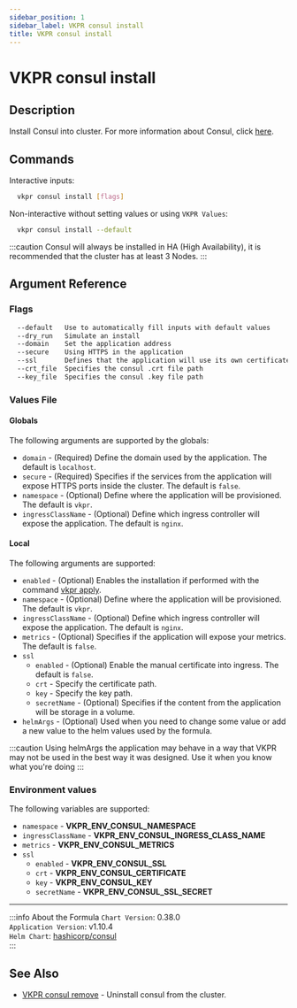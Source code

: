 ```yaml
---
sidebar_position: 1
sidebar_label: VKPR consul install
title: VKPR consul install
---
```


# VKPR consul install

## Description

Install Consul into cluster. For more information about Consul, click [here](https://www.consul.io/).

## Commands

Interactive inputs:

```bash
  vkpr consul install [flags]
```

Non-interactive without setting values or using `VKPR Values`:

```bash
  vkpr consul install --default
```

:::caution
Consul will always be installed in HA (High Availability), it is recommended that the cluster has at least 3 Nodes.
:::

## Argument Reference

### Flags

```sh
  --default   Use to automatically fill inputs with default values
  --dry_run   Simulate an install
  --domain    Set the application address
  --secure    Using HTTPS in the application
  --ssl       Defines that the application will use its own certificate
  --crt_file  Specifies the consul .crt file path
  --key_file  Specifies the consul .key file path
```

### Values File

#### Globals

The following arguments are supported by the globals:

- `domain` - (Required) Define the domain used by the application. The default is `localhost`.
- `secure` - (Required) Specifies if the services from the application will expose HTTPS ports inside the cluster. The default is `false`.
- `namespace` - (Optional) Define where the application will be provisioned. The default is `vkpr`.
- `ingressClassName` - (Optional) Define which ingress controller will expose the application. The default is `nginx`.

#### Local

The following arguments are supported:

- `enabled` - (Optional) Enables the installation if performed with the command [vkpr apply](/docs/commands/apply).
- `namespace` - (Optional) Define where the application will be provisioned. The default is `vkpr`.
- `ingressClassName` - (Optional) Define which ingress controller will expose the application. The default is `nginx`.
- `metrics` - (Optional) Specifies if the application will expose your metrics. The default is `false`.
- `ssl`
  - `enabled` - (Optional) Enable the manual certificate into ingress. The default is `false`.
  - `crt` - Specify the certificate path.
  - `key` - Specify the key path.
  - `secretName` - (Optional) Specifies if the content from the application will be storage in a volume.
- `helmArgs` - (Optional) Used when you need to change some value or add a new value to the helm values used by the formula.

:::caution
Using helmArgs the application may behave in a way that VKPR may not be used in the best way it was designed.
Use it when you know what you're doing
:::

### Environment values

The following variables are supported:

- `namespace` - **VKPR_ENV_CONSUL_NAMESPACE**
- `ingressClassName` - **VKPR_ENV_CONSUL_INGRESS_CLASS_NAME**
- `metrics` - **VKPR_ENV_CONSUL_METRICS**
- `ssl`
  - `enabled` - **VKPR_ENV_CONSUL_SSL**
  - `crt` - **VKPR_ENV_CONSUL_CERTIFICATE**
  - `key` - **VKPR_ENV_CONSUL_KEY**
  - `secretName` - **VKPR_ENV_CONSUL_SSL_SECRET**

---

:::info About the Formula
`Chart Version`: 0.38.0 <br/>
`Application Version`: v1.10.4 <br/>
`Helm Chart`: [hashicorp/consul](https://artifacthub.io/packages/helm/hashicorp/consul) <br/>
:::

## See Also

- [VKPR consul remove](/docs/commands/consul/remove) - Uninstall consul from the cluster.
